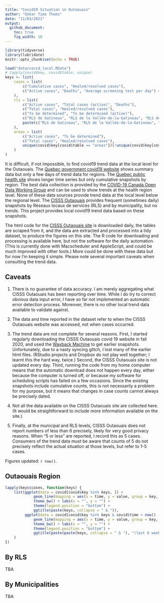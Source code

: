 ```yaml
---
title: "Covid19 Situation in Outaouais"
author: "Oskar Timo Thoms"
date: "11/03/2021"
output: 
  github_document: 
    toc: true
    fig_width: 10
---
```


```r
library(tidyverse)
library(lubridate)
knitr::opts_chunk$set(echo = TRUE)
```
```r
load("data/covid_local.RData")
# tapply(covid$key, covid$table, unique)
keys <- list(
    cases = list(
        c("Cumulative cases", "Healed/resolved cases"),
        c("Active cases", "Deaths", "Average screening test per day") # "Daily increase"
    ),
    rls = list(
        c("Active cases", "Total cases (active)", "Deaths"),
        c("Total cases", "Healed/resolved cases"),
        c("To be determined", "To be determined (active)"),
        c("RLS de Gatineau", "RLS de la Vallée-de-la-Gatineau", "RLS de Papineau", "RLS des Collines-de-l'Outaouais", "RLS du Pontiac"),
        paste(c("RLS de Gatineau", "RLS de la Vallée-de-la-Gatineau", "RLS de Papineau", "RLS des Collines-de-l'Outaouais", "RLS du Pontiac"), "(active)")
    ), 
    areas = list(
        c("Active cases", "To be determined"), 
        c("Total cases", "Healed/resolved cases"), 
        unique(covid$key[covid$table == "areas"])[!unique(covid$key[covid$table == "areas"]) %in% c("Active cases", "To be determined", "Total cases", "Healed/resolved cases")]
    )
)
```

It is difficult, if not impossible, to find covid19 trend data at the local level for the Outaouais. The [Quebec government covid19 website](https://www.quebec.ca/en/health/health-issues/a-z/2019-coronavirus/situation-coronavirus-in-quebec/) shows summary data but only a few days of trend data for regions. The [Quebec public health site](https://www.inspq.qc.ca/covid-19/donnees) shows longer time series but only cumulative snapshots by region. The best data collection is provided by the [COVID-19 Canada Open Data Working Group](https://opencovid.ca/) and can be used to show trends at the health region level. None of these data sources provide trend data at the local level below the regional level. The [CISSS Outaouais](https://cisss-outaouais.gouv.qc.ca/language/en/covid19-en/) provides frequent (sometimes daily) snapshots by Réseaux locaux de services (RLS) and by municipality, but no trends. This project provides local covid19 trend data based on these snapshots.

The html code for the [CISSS Outaouais site](https://cisss-outaouais.gouv.qc.ca/language/en/covid19-en/) is downloaded daily, the tables are scraped from it, and the data are extracted and processed into a tidy dataset, to produce the figures on this site. The R code for downloading and processing is available here, but not the software for the daily automation. (This is currently done with Macscheduler and AppleScript, and could be much improved with other tools.) More could be done with these data but for now I'm keeping it simple. Please note several important caveats when consulting the trend data. 
 
## Caveats

1. There is no guarantee of data accuracy. I am merely aggregating what CISSS Outaouais has been reporting over time. While I do try to correct obvious data input error, I have so far not implemented an automatic error detection process. Moreover, there is no other local trend data available to validate against.

2. The data and time reported in the dataset refer to when the CISSS Outaouais website was accessed, not when cases occurred. 

3. The trend data are not complete for several reasons. First, I started regularly downloading the CISSS Outaouais covid 19 website in fall 2020, and used the [Wayback Machine](https://archive.org/web/) to get earlier snapshots. Unfortunately, due to a nasty syncing glitch, I lost many of the earlier html files. (RStudio projects and Dropbox do not play well together; I learnt this the hard way, twice.) Second, the CISSS Outaouais site is not updated every day. Third, running the code from my home computer means that the automatic download does not happen every day, either because the computer is turned off, or because my software for scheduling scripts has failed on a few occasions. Since the existing snapshots include cumulative counts, this is not necessarily a problem for my purpose, but it means that changes in case counts cannot always be precisely dated. 

4. Not all the data available on the CISSS Outaouais site are collected here. (It would be straightforward to include more information available on the site.)

5. Finally, at the municipal and RLS levels, CISSS Outaouais does not report numbers of less than 6 precisely, likely for very good privacy reasons. When "5 or less" are reported, I record this as 5 cases. Consumers of the trend data must be aware that counts of 5 do not precisely reflect the actual situation at those levels, but refer to 1-5 cases.

Figures updated: `r now()`.

## Outaouais Region

```r
lapply(keys$cases, function(keys) {
    list(ggplot(data = covid[covid$key %in% keys, ]) + 
             geom_line(mapping = aes(x = time, y = value, group = key, color = key)) + 
             theme_bw() + labs(x = "", y = "") + 
             theme(legend.position = "bottom") + 
             ggtitle(paste(keys, collapse = " & ")),
         ggplot(data = covid[covid$key %in% keys & covid$time > now() - days(42), ]) + 
             geom_line(mapping = aes(x = time, y = value, group = key, color = key)) + 
             theme_bw() + labs(x = "", y = "") + 
             theme(legend.position = "bottom") + 
             ggtitle(paste(paste(keys, collapse = " & "), "(last 6 weeks)"))
    )
})
```

## By RLS

TBA

## By Municipalities

TBA
